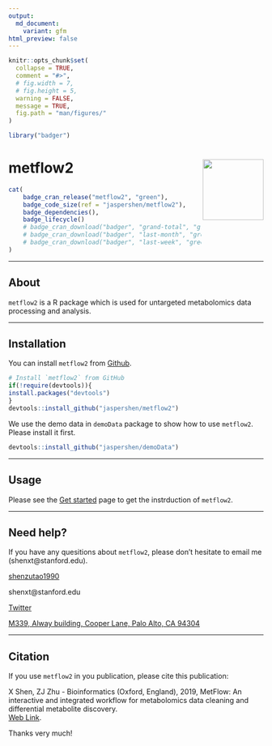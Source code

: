 ```yaml
---
output:
  md_document:
    variant: gfm
html_preview: false
---
```

<!-- README.md is generated from README.Rmd. Please edit that file -->

```r
knitr::opts_chunk$set(
  collapse = TRUE,
  comment = "#>",
  # fig.width = 7, 
  # fig.height = 5,
  warning = FALSE,
  message = TRUE,
  fig.path = "man/figures/"
)
```

```r
library("badger")
```

# metflow2 <img src="man/figures/logo.png" align="right" alt="" width="120" />

```r
cat(
	badge_cran_release("metflow2", "green"),
	badge_code_size(ref = "jaspershen/metflow2"),
	badge_dependencies(),
	badge_lifecycle()
	# badge_cran_download("badger", "grand-total", "green"),
	# badge_cran_download("badger", "last-month", "green"),
	# badge_cran_download("badger", "last-week", "green")
)
```

***

## **About**


`metflow2` is a R package which is used for untargeted metabolomics data processing and analysis.

***

## **Installation**

You can install `metflow2` from [Github](https://github.com/jaspershen/metflow2).

```r
# Install `metflow2` from GitHub
if(!require(devtools)){
install.packages("devtools")
}
devtools::install_github("jaspershen/metflow2")
```

We use the demo data in `demoData` package to show how to use `metflow2`. Please install it first.

```r
devtools::install_github("jaspershen/demoData")
```

***

## **Usage**

Please see the [Get started](https://jaspershen.github.io/metflow2/articles/metflow2_instruction.html) page to get the instrduction of `metflow2`.

***

## **Need help?**


If you have any quesitions about `metflow2`, please don’t hesitate to email me (shenxt@stanford.edu).

<i class="fa fa-weixin"></i> [shenzutao1990](https://www.shenxt.info/files/wechat_QR.jpg)

<i class="fa fa-envelope"></i> shenxt@stanford.edu

<i class="fa fa-twitter"></i> [Twitter](https://twitter.com/JasperShen1990)

<i class="fa fa-map-marker-alt"></i> [M339, Alway building, Cooper Lane, Palo Alto, CA 94304](https://www.google.com/maps/place/Alway+Building/@37.4322345,-122.1770883,17z/data=!3m1!4b1!4m5!3m4!1s0x808fa4d335c3be37:0x9057931f3b312c29!8m2!3d37.4322345!4d-122.1748996)

***

## **Citation**

If you use `metflow2` in you publication, please cite this publication:   

X Shen, ZJ Zhu - Bioinformatics (Oxford, England), 2019, MetFlow: An interactive and integrated workflow for metabolomics data cleaning and differential metabolite discovery.    
[Web Link](https://www.researchgate.net/profile/Xiaotao_Shen/publication/330410794_MetFlow_An_Interactive_and_Integrated_Workflow_for_Metabolomics_Data_Cleaning_and_Differential_Metabolite_Discovery/links/5cb3ca7892851c8d22ec3a89/MetFlow-An-Interactive-and-Integrated-Workflow-for-Metabolomics-Data-Cleaning-and-Differential-Metabolite-Discovery.pdf).  

Thanks very much!







